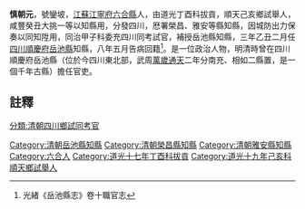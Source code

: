 {{明清人物信息框
| 姓名 =慎朝元
| 最高職務 = [[四川|四川]][[岳池縣|岳池縣]][[知縣|知縣]]
| 國家 = 大清
| 籍貫 = [[江蘇|江蘇]][[江寧府|江寧府]][[六合縣|六合縣]]
| 字號 =號鑾坡
| 出生日期 = ？年？月？日
| 逝世日期 = ？年？月？日
| 墓葬 = 
| 配偶 =  
| 親屬 = 曾祖、祖、父，母
| 出身 =
* 道光丁酉科拔貢 
* 順天己亥鄉試舉人 
* 咸豐癸丑大挑一等 
* 以知縣用分發 
* 四川厯署榮昌雅安等縣知縣 
* 因城防出力保奏以同知陞用 
* 同治甲子科委充四川同考試官 
* 補授岳池縣知縣 
| 著作 =  
*
}}
'''慎朝元'''{{BD|？年||？年||}}，號鑾坡，[[江蘇|江蘇]][[江寧府|江寧府]][[六合縣|六合縣]]人，由道光丁酉科拔貢，順天己亥鄉試舉人，咸豐癸丑大挑一等以知縣用，分發四川，厯署榮昌、雅安等縣知縣，因城防出力保奏以同知陞用，同治甲子科委充四川同考試官，補授岳池縣知縣，三年乙丑二月任[[四川|四川]][[順慶府|順慶府]][[岳池縣|岳池縣]]知縣，八年五月告病回籍<ref>光緒《岳池縣志》卷十職官志</ref>。是一位政治人物，明清時曾在四川順慶府岳池縣（位於今四川東北部，武周[[萬歲通天|萬歲通天]]二年分南充、相如二縣置，是一個千年古縣）擔任官吏。
==註釋==
{{reflist}}
{{清朝人物小作品}}
[[Category:清朝岳池縣知縣|Category:清朝岳池縣知縣]]
[[Category:清朝榮昌縣知縣|Category:清朝榮昌縣知縣]]
[[Category:清朝雅安縣知縣|Category:清朝雅安縣知縣]]
[[Category:六合人|Category:六合人]]
[[Category:道光十七年丁酉科拔貢|Category:道光十七年丁酉科拔貢]]
[[Category:道光十九年己亥科順天鄉試舉人|Category:道光十九年己亥科順天鄉試舉人]]
[[分類:清朝四川鄉試同考官|分類:清朝四川鄉試同考官]]
